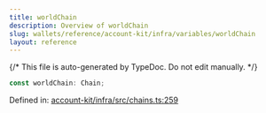 ```yaml
---
title: worldChain
description: Overview of worldChain
slug: wallets/reference/account-kit/infra/variables/worldChain
layout: reference
---
```


{/* This file is auto-generated by TypeDoc. Do not edit manually. */}

```ts
const worldChain: Chain;
```

Defined in: [account-kit/infra/src/chains.ts:259](https://github.com/alchemyplatform/aa-sdk/blob/17aad1f572375d42a06c7e3238078a88a435d459/account-kit/infra/src/chains.ts#L259)
